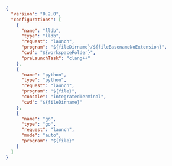 ```json
{
  "version": "0.2.0",
  "configurations": [
    {
      "name": "lldb",
      "type": "lldb",
      "request": "launch",
      "program": "${fileDirname}/${fileBasenameNoExtension}",
      "cwd": "${workspaceFolder}",
      "preLaunchTask": "clang++"
    },
    {
      "name": "python",
      "type": "python",
      "request": "launch",
      "program": "${file}",
      "console": "integratedTerminal",
      "cwd": "${fileDirname}"
    },
    {
      "name": "go",
      "type": "go",
      "request": "launch",
      "mode": "auto",
      "program": "${file}"
    }
  ]
}
```
